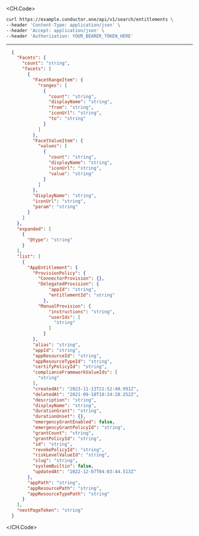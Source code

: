 
<CH.Code>
```bash Example Request
curl https://example.conductor.one/api/v1/search/entitlements \
--header 'Content-Type: application/json' \
--header 'Accept: application/json' \
--header 'Authorization: YOUR_BEARER_TOKEN_HERE'
```
---

```json Example Response
  {
    "Facets": {
      "count": "string",
      "facets": [
        {
          "FacetRangeItem": {
            "ranges": [
              {
                "count": "string",
                "displayName": "string",
                "from": "string",
                "iconUrl": "string",
                "to": "string"
              }
            ]
          },
          "FacetValueItem": {
            "values": [
              {
                "count": "string",
                "displayName": "string",
                "iconUrl": "string",
                "value": "string"
              }
            ]
          },
          "displayName": "string",
          "iconUrl": "string",
          "param": "string"
        }
      ]
    },
    "expanded": [
      {
        "@type": "string"
      }
    ],
    "list": [
      {
        "AppEntitlement": {
          "ProvisionPolicy": {
            "ConnectorProvision": {},
            "DelegatedProvision": {
                "appId": "string",
                "entitlementId": "string"
              },
            "ManualProvision": {
                "instructions": "string",
                "userIds": [
                  "string"
                ]
              }
          },
          "alias": "string",
          "appId": "string",
          "appResourceId": "string",
          "appResourceTypeId": "string",
          "certifyPolicyId": "string",
          "complianceFrameworkValueIds": [
            "string"
          ],
          "createdAt": "2023-11-13T21:52:40.991Z",
          "deletedAt": "2021-09-10T10:24:28.252Z",
          "description": "string",
          "displayName": "string",
          "durationGrant": "string",
          "durationUnset": {},
          "emergencyGrantEnabled": false,
          "emergencyGrantPolicyId": "string",
          "grantCount": "string",
          "grantPolicyId": "string",
          "id": "string",
          "revokePolicyId": "string",
          "riskLevelValueId": "string",
          "slug": "string",
          "systemBuiltin": false,
          "updatedAt": "2022-12-07T04:03:44.513Z"
        },
        "appPath": "string",
        "appResourcePath": "string",
        "appResourceTypePath": "string"
      }
    ],
    "nextPageToken": "string"
  }
```
</CH.Code>
